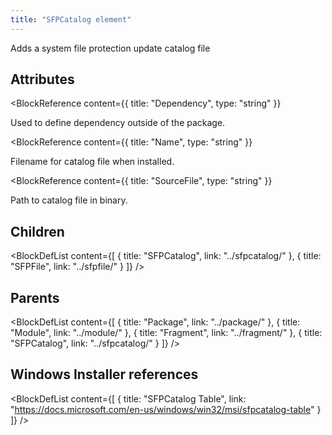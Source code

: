 ```yaml
---
title: "SFPCatalog element"
---
```



Adds a system file protection update catalog file


## Attributes

<BlockWrapper>

  <BlockReference
    content={{
      title: "Dependency",
      type: "string"
    }}
  >
  Used to define dependency outside of the package.
  </BlockReference>

  <BlockReference
    content={{
      title: "Name",
      type: "string"
    }}
  >
  Filename for catalog file when installed.
  </BlockReference>

  <BlockReference
    content={{
      title: "SourceFile",
      type: "string"
    }}
  >
  Path to catalog file in binary.
  </BlockReference>

</BlockWrapper>

## Children

<BlockDefList content={[
    {
      title: "SFPCatalog",
      link: "../sfpcatalog/"
    },
    {
      title: "SFPFile",
      link: "../sfpfile/"
    }
  ]}
/>

## Parents

<BlockDefList content={[
    {
      title: "Package",
      link: "../package/"
    },
    {
      title: "Module",
      link: "../module/"
    },
    {
      title: "Fragment",
      link: "../fragment/"
    },
    {
      title: "SFPCatalog",
      link: "../sfpcatalog/"
    }
  ]}
/>

## Windows Installer references

<BlockDefList content={[
    {
      title: "SFPCatalog Table",
      link: "https://docs.microsoft.com/en-us/windows/win32/msi/sfpcatalog-table"
    }
  ]}
/>
